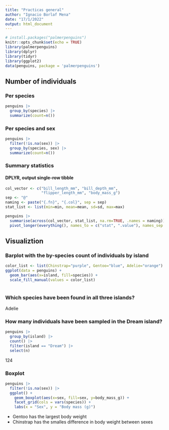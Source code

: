```yaml
---
title: "Practicas general"
author: "Ignacio Borlaf Mena"
date: "17/1/2022"
output: html_document
---
```


```r
# install.packages("palmerpenguins")
knitr::opts_chunk$set(echo = TRUE)
library(palmerpenguins)
library(dplyr)
library(tidyr)
library(ggplot2)
data(penguins, package = 'palmerpenguins')
```

## Number of individuals

### Per species

```r
penguins |>
  group_by(species) |>
  summarize(count=n())
```
### Per species and sex

```r
penguins |>
  filter(!is.na(sex)) |>
  group_by(species, sex) |>
  summarize(count=n())
```

### Summary statistics

#### DPLYR, output single-row tibble

```r

col_vector <- c("bill_length_mm", "bill_depth_mm",
                "flipper_length_mm", "body_mass_g")
sep <- "@"
naming <- paste("{.fn}", "{.col}", sep = sep)
stat_list <- list(min=min, mean=mean, sd=sd, max=max)

penguins |>
  summarise(across(col_vector, stat_list, na.rm=TRUE, .names = naming)) |>
  pivot_longer(everything(), names_to = c("stat", ".value"), names_sep = sep)
```

## Visualiztion

### Barplot with the by-species count of individuals by island

```r
color_list <- list(Chinstrap="purple", Gentoo="blue", Adelie="orange")
ggplot(data = penguins) +
  geom_bar(aes(x=island, fill=species)) +
  scale_fill_manual(values = color_list)
  
```

### Which species have been found in all three islands?

Adelie

### How many individuals have been sampled in the Dream island?

```r
penguins |>
  group_by(island) |>
  count() |>
  filter(island == "Dream") |>
  select(n)
```
124

### Boxplot
```r
penguins |>
  filter(!is.na(sex)) |>
  ggplot() +
    geom_boxplot(aes(x=sex, fill=sex, y=body_mass_g)) +
    facet_grid(cols = vars(species)) +
    labs(x = "Sex", y = "Body mass (g)")
```

* Gentoo has the largest body weight
* Chinstrap has the smalles difference in body weight between sexes